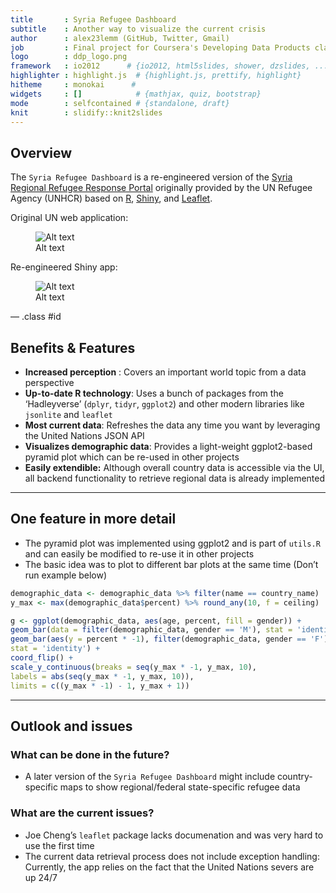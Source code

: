 ```yaml
---
title       : Syria Refugee Dashboard
subtitle    : Another way to visualize the current crisis
author      : alex23lemm (GitHub, Twitter, Gmail)
job         : Final project for Coursera's Developing Data Products class
logo        : ddp_logo.png
framework   : io2012      # {io2012, html5slides, shower, dzslides, ...}
highlighter : highlight.js  # {highlight.js, prettify, highlight}
hitheme     : monokai      # 
widgets     : []            # {mathjax, quiz, bootstrap}
mode        : selfcontained # {standalone, draft}
knit        : slidify::knit2slides
---
```


## Overview

The `Syria Refugee Dashboard` is a re-engineered version of the [Syria Regional Refugee Response Portal](http://data.unhcr.org/syrianrefugees/regional.php) originally provided by the UN Refugee Agency (UNHCR) based on [R](http://www.r-project.org/), [Shiny](http://http://shiny.rstudio.com/), and [Leaflet](http://leafletjs.com/).


Original UN web application:

![Alt text](./images/united_nations_app.png)


Re-engineered Shiny app:

![Alt text](./images/shiny_app.png)

--- .class #id 

## Benefits & Features

* __Increased perception__ : Covers an important world topic from a data perspective
* __Up-to-date R technology__: Uses a bunch of packages from the 'Hadleyverse' (`dplyr`, `tidyr`, `ggplot2`) and other modern libraries like `jsonlite` and `leaflet`
* __Most current data__: Refreshes the data any time you want by leveraging the United Nations JSON API
* __Visualizes demographic data__: Provides a light-weight ggplot2-based pyramid plot which can be re-used in other projects
* __Easily extendible:__ Although overall country data is accessible via the UI, all backend functionality to retrieve regional data is already implemented

---

## One feature in more detail

* The pyramid plot was implemented using ggplot2 and is part of `utils.R` and can easily be modified to re-use it in other projects
* The basic idea was to plot to different bar plots at the same time (Don't run example below)


```r

demographic_data <- demographic_data %>% filter(name == country_name)  
y_max <- max(demographic_data$percent) %>% round_any(10, f = ceiling)

g <- ggplot(demographic_data, aes(age, percent, fill = gender)) +
geom_bar(data = filter(demographic_data, gender == 'M'), stat = 'identity')) +
geom_bar(aes(y = percent * -1), filter(demographic_data, gender == 'F'),
stat = 'identity') +
coord_flip() +
scale_y_continuous(breaks = seq(y_max * -1, y_max, 10),
labels = abs(seq(y_max * -1, y_max, 10)),
limits = c((y_max * -1) - 1, y_max + 1))


```

---

## Outlook and issues

### What can be done in the future?

* A later version of the `Syria Refugee Dashboard` might include country-specific maps to show regional/federal state-specific refugee data

### What are the current issues?

* Joe Cheng's `leaflet` package lacks documenation and was very hard to use the first time
* The current data retrieval process does not include exception handling: Currently, the app relies on the fact that the United Nations severs are up 24/7  


